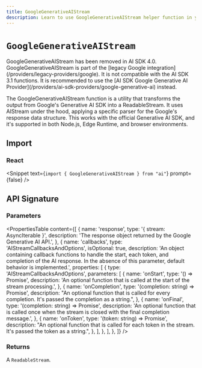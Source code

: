 ```yaml
---
title: GoogleGenerativeAIStream
description: Learn to use GoogleGenerativeAIStream helper function in your application.
---
```


# `GoogleGenerativeAIStream`

<Note type="warning">
  GoogleGenerativeAIStream has been removed in AI SDK 4.0.
</Note>

<Note type="warning">
  GoogleGenerativeAIStream is part of the [legacy Google
  integration](/providers/legacy-providers/google). It is not compatible with
  the AI SDK 3.1 functions. It is recommended to use the [AI SDK Google
  Generative AI Provider](/providers/ai-sdk-providers/google-generative-ai)
  instead.
</Note>

The GoogleGenerativeAIStream function is a utility that transforms the output from Google's Generative AI SDK into a ReadableStream. It uses AIStream under the hood, applying a specific parser for the Google's response data structure. This works with the official Generative AI SDK, and it's supported in both Node.js, Edge Runtime, and browser environments.

## Import

### React

<Snippet
  text={`import { GoogleGenerativeAIStream } from "ai"`}
  prompt={false}
/>

## API Signature

### Parameters

<PropertiesTable
  content={[
    {
      name: 'response',
      type: '{ stream: AsyncIterable<GenerateContentResponse> }',
      description:
        'The response object returned by the Google Generative AI API.',
    },
    {
      name: 'callbacks',
      type: 'AIStreamCallbacksAndOptions',
      isOptional: true,
      description:
        'An object containing callback functions to handle the start, each token, and completion of the AI response. In the absence of this parameter, default behavior is implemented.',
      properties: [
        {
          type: 'AIStreamCallbacksAndOptions',
          parameters: [
            {
              name: 'onStart',
              type: '() => Promise<void>',
              description:
                'An optional function that is called at the start of the stream processing.',
            },
            {
              name: 'onCompletion',
              type: '(completion: string) => Promise<void>',
              description:
                "An optional function that is called for every completion. It's passed the completion as a string.",
            },
            {
              name: 'onFinal',
              type: '(completion: string) => Promise<void>',
              description:
                'An optional function that is called once when the stream is closed with the final completion message.',
            },
            {
              name: 'onToken',
              type: '(token: string) => Promise<void>',
              description:
                "An optional function that is called for each token in the stream. It's passed the token as a string.",
            },
          ],
        },
      ],
    },
  ]}
/>

### Returns

A `ReadableStream`.
